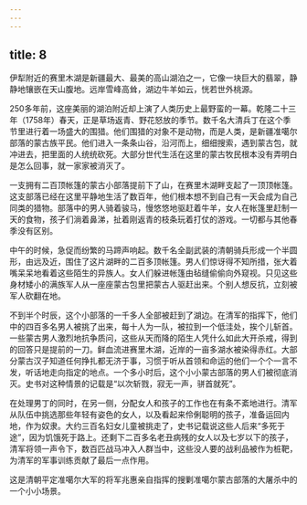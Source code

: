 ```yaml
---
---
---
```

title: 8
---



伊犁附近的赛里木湖是新疆最大、最美的高山湖泊之一，它像一块巨大的翡翠，静静地镶嵌在天山腹地。远岸雪峰高耸，湖边牛羊如云，恍若世外桃源。

250多年前，这座美丽的湖泊附近却上演了人类历史上最野蛮的一幕。乾隆二十三年（1758年）春天，正是草场返青、野花怒放的季节。数千名大清兵丁在这个季节里进行着一场盛大的围猎。他们围猎的对象不是动物，而是人类，是新疆准噶尔部落的蒙古族平民。他们进入一条条山谷，沿河而上，细细搜索，遇到蒙古包，就冲进去，把里面的人统统砍死。大部分世代生活在这里的蒙古牧民根本没有弄明白是怎么回事，就一家家被消灭了。

一支拥有二百顶帐篷的蒙古小部落提前下了山，在赛里木湖畔支起了一顶顶帐篷。这支部落已经在这里平静地生活了数百年，他们根本想不到自己有一天会成为自己同类的猎物。部落中的男人骑着骏马，慢悠悠地驱赶着牛羊，女人在帐篷里赶制一天的食物，孩子们淌着鼻涕，扯着刚返青的枝条玩着打仗的游戏。一切都与其他春季没有区别。

中午的时候，急促而纷繁的马蹄声响起。数千名全副武装的清朝骑兵形成一个半圆形，由远及近，围住了这片湖畔的二百多顶帐篷。男人们惊讶得不知所措，张大着嘴呆呆地看着这些陌生的异族人。女人们躲进帐篷由毡缝偷偷向外窥视。只见这些身材矮小的满族军人从一座座蒙古包里把蒙古人驱赶出来。个别人想反抗，立刻被军人砍翻在地。

不到半个时辰，这个小部落的一千多人全部被赶到了湖边。在清军的指挥下，他们中的四百多名男人被挑了出来，每十人为一队，被拉到一个低洼处，挨个儿斩首。一些蒙古男人激烈地抗争质问，这些从天而降的陌生人凭什么如此大开杀戒，得到的回答只是提前的一刀。鲜血流进赛里木湖，近岸的一亩多湖水被染得赤红。大部分蒙古汉子知道任何挣扎都无济于事，习惯于听从首领和命运的他们一个个一言不发，听话地走向指定的地点。一个多小时后，这个小小蒙古部落的男人们被彻底消灭。史书对这种情景的记载是“以次斩戮，寂无一声，骈首就死”。

在处理男丁的同时，在另一侧，分配女人和孩子的工作也在有条不紊地进行。清军从队伍中挑选那些年轻有姿色的女人，以及看起来伶俐聪明的孩子，准备运回内地，作为奴隶。大约三百名妇女儿童被挑走了，史书记载说这些人后来“多死于途”，因为饥饿死于路上。还剩下二百多名老丑病残的女人以及七岁以下的孩子，清军将领一声令下，数百匹战马冲入人群当中，这些没人要的战利品被作为桩靶，为清军的军事训练贡献了最后一点作用。

这是清朝平定准噶尔大军的将军兆惠亲自指挥的搜剿准噶尔蒙古部落的大屠杀中的一个小小场景。